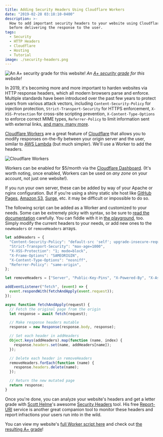 ```yaml
---
title: Adding Security Headers Using Cloudflare Workers
date: "2019-02-28 03:18:10-0400"
description: >-
  How to add important security headers to your website using Cloudflare Workers
  before delivering the response to the user.
tags:
  - Security
  - HTTP Headers
  - Cloudflare
  - Hosting
  - Tutorial
image: ./security-headers.png
---
```


![An A+ security grade for this website!](./security-headers.png)
_An [A+ security grade](https://securityheaders.com/?q=jarv.is&followRedirects=on) for this website!_

In 2019, it's becoming more and more important to harden websites via HTTP response headers, which all modern browsers parse and enforce. Multiple standards have been introduced over the past few years to protect users from various attack vectors, including `Content-Security-Policy` for injection protection, `Strict-Transport-Security` for HTTPS enforcement, `X-XSS-Protection` for cross-site scripting prevention, `X-Content-Type-Options` to enforce correct MIME types, `Referrer-Policy` to limit information sent with external links, [and many, many more](https://www.netsparker.com/whitepaper-http-security-headers/).

[Cloudflare Workers](https://www.cloudflare.com/products/cloudflare-workers/) are a great feature of [Cloudflare](https://www.cloudflare.com/) that allows you to modify responses on-the-fly between your origin server and the user, similar to [AWS Lambda](https://aws.amazon.com/lambda/) (but much simpler). We'll use a Worker to add the headers.

![Cloudflare Workers](./cf-workers.png)

Workers can be enabled for $5/month via the [Cloudflare Dashboard](https://dash.cloudflare.com/). (It's worth noting, once enabled, Workers can be used on _any zone_ on your account, not just one website!).

If you run your own server, these can be added by way of your Apache or nginx configuration. But if you're using a shiny static site host like [GitHub Pages](https://pages.github.com/), [Amazon S3](https://aws.amazon.com/s3/), [Surge](https://surge.sh/), etc. it may be difficult or impossible to do so.

The following script can be added as a Worker and customized to your needs. Some can be extremely picky with syntax, so be sure to [read the documentation](https://www.netsparker.com/whitepaper-http-security-headers/) carefully. You can fiddle with it in [the playground](https://cloudflareworkers.com/), too. Simply modify the current headers to your needs, or add new ones to the `newHeaders` or `removeHeaders` arrays.

```js showLineNumbers
let addHeaders = {
  "Content-Security-Policy": "default-src 'self'; upgrade-insecure-requests",
  "Strict-Transport-Security": "max-age=1000",
  "X-XSS-Protection": "1; mode=block",
  "X-Frame-Options": "SAMEORIGIN",
  "X-Content-Type-Options": "nosniff",
  "Referrer-Policy": "same-origin",
};

let removeHeaders = ["Server", "Public-Key-Pins", "X-Powered-By", "X-AspNet-Version"];

addEventListener("fetch", (event) => {
  event.respondWith(fetchAndApply(event.request));
});

async function fetchAndApply(request) {
  // Fetch the original page from the origin
  let response = await fetch(request);

  // Make response headers mutable
  response = new Response(response.body, response);

  // Set each header in addHeaders
  Object.keys(addHeaders).map(function (name, index) {
    response.headers.set(name, addHeaders[name]);
  });

  // Delete each header in removeHeaders
  removeHeaders.forEach(function (name) {
    response.headers.delete(name);
  });

  // Return the new mutated page
  return response;
}
```

Once you're done, you can analyze your website's headers and get a letter grade with [Scott Helme](https://scotthelme.co.uk/)'s awesome [Security Headers](https://securityheaders.com/) tool. His free [Report-URI](https://report-uri.com/) service is another great companion tool to monitor these headers and report infractions your users run into in the wild.

You can view my website's [full Worker script here](https://github.com/jakejarvis/jarv.is/blob/ededcc05c4a5b2650d5a7eb6f8d00496b61221e3/worker.js) and check out [the resulting A+ grade](https://securityheaders.com/?q=https%3A%2F%2Fjarv.is%2F)!
